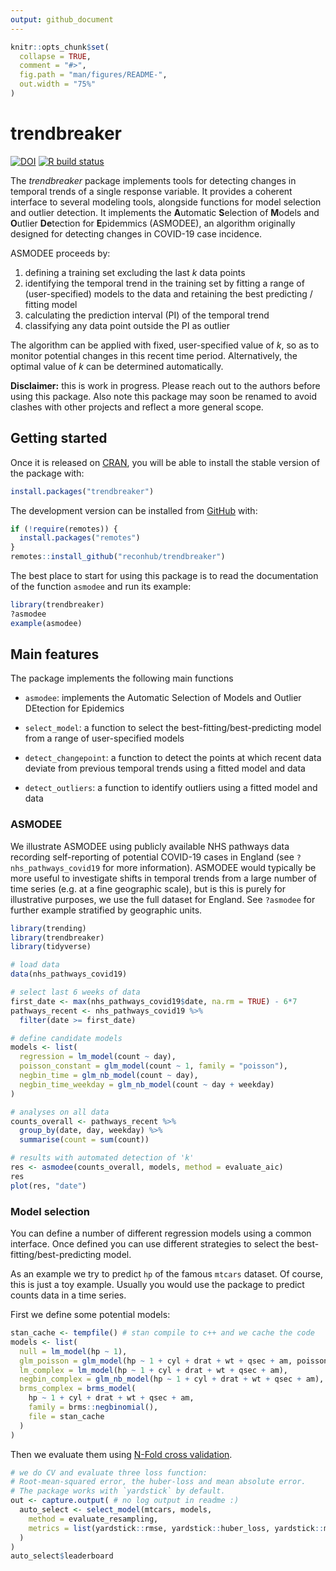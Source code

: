 ```yaml
---
output: github_document
---
```


<!-- README.md is generated from README.Rmd. Please edit that file -->

```r
knitr::opts_chunk$set(
  collapse = TRUE,
  comment = "#>",
  fig.path = "man/figures/README-",
  out.width = "75%"
)
```

# trendbreaker

<!-- badges: start -->
[![DOI](https://zenodo.org/badge/DOI/10.5281/zenodo.3888494.svg)](https://doi.org/10.5281/zenodo.3888494)
[![R build status](https://github.com/reconhub/trendbreaker/workflows/R-CMD-check/badge.svg)](https://github.com/reconhub/trendbreaker/actions)
<!-- badges: end -->

The *trendbreaker* package implements tools for detecting changes in temporal
trends of a single response variable. It provides a coherent interface to
several modeling tools, alongside functions for model selection and outlier
detection. It implements the **A**utomatic **S**election of **M**odels and
**O**utlier **De**tection for **E**pidemmics (ASMODEE), an algorithm originally
designed for detecting changes in COVID-19 case incidence. 

ASMODEE proceeds by:

1. defining a training set excluding the last *k* data points
2. identifying the temporal trend in the training set by fitting a range of
   (user-specified) models to the data and retaining the best predicting /
   fitting model
3. calculating the prediction interval (PI) of the temporal trend
4. classifying any data point outside the PI as outlier

The algorithm can be applied with fixed, user-specified value of *k*, so as to
monitor potential changes in this recent time period. Alternatively, the optimal
value of *k* can be determined automatically.

**Disclaimer:** this is work in progress. Please reach out to the authors before
using this package. Also note this package may soon be renamed to avoid clashes
with other projects and reflect a more general scope.


## Getting started

Once it is released on [CRAN](https://CRAN.R-project.org), you will be able to
install the stable version of the package with:

``` r
install.packages("trendbreaker")
```

The development version can be installed from [GitHub](https://github.com/) with:

``` r
if (!require(remotes)) {
  install.packages("remotes")
}
remotes::install_github("reconhub/trendbreaker")
```

The best place to start for using this package is to read the documentation of
the function `asmodee` and run its example:

```r
library(trendbreaker)
?asmodee
example(asmodee)
```


## Main features

The package implements the following main functions

* `asmodee`: implements the Automatic Selection of Models and Outlier DEtection
  for Epidemics
  
* `select_model`: a function to select the best-fitting/best-predicting model
  from a range of user-specified models
  
* `detect_changepoint`: a function to detect the points at which recent data
  deviate from previous temporal trends using a fitted model and
  data

* `detect_outliers`: a function to identify outliers using a fitted model and
  data
  


### ASMODEE

We illustrate ASMODEE using publicly available NHS pathways data recording
self-reporting of potential COVID-19 cases in England (see `
?nhs_pathways_covid19` for more information). ASMODEE would typically be more
useful to investigate shifts in temporal trends from a large number of time
series (e.g. at a fine geographic scale), but is this is purely for illustrative
purposes, we use the full dataset for England. See `?asmodee` for further
example stratified by geographic units.

```r
library(trending)
library(trendbreaker)
library(tidyverse)

# load data
data(nhs_pathways_covid19)

# select last 6 weeks of data
first_date <- max(nhs_pathways_covid19$date, na.rm = TRUE) - 6*7
pathways_recent <- nhs_pathways_covid19 %>%
  filter(date >= first_date)

# define candidate models
models <- list(
  regression = lm_model(count ~ day),
  poisson_constant = glm_model(count ~ 1, family = "poisson"),
  negbin_time = glm_nb_model(count ~ day),
  negbin_time_weekday = glm_nb_model(count ~ day + weekday)
)

# analyses on all data
counts_overall <- pathways_recent %>%
  group_by(date, day, weekday) %>%
  summarise(count = sum(count))

# results with automated detection of 'k'
res <- asmodee(counts_overall, models, method = evaluate_aic)
res
plot(res, "date")

```


### Model selection

You can define a number of different regression models using a common interface.
Once defined you can use different strategies to select the
best-fitting/best-predicting model.

As an example we try to predict `hp` of the famous `mtcars` dataset.  Of course,
this is just a toy example. Usually you would use the package to predict counts
data in a time series.

First we define some potential models:
```r
stan_cache <- tempfile() # stan compile to c++ and we cache the code
models <- list(
  null = lm_model(hp ~ 1),
  glm_poisson = glm_model(hp ~ 1 + cyl + drat + wt + qsec + am, poisson),
  lm_complex = lm_model(hp ~ 1 + cyl + drat + wt + qsec + am),
  negbin_complex = glm_nb_model(hp ~ 1 + cyl + drat + wt + qsec + am),
  brms_complex = brms_model(
    hp ~ 1 + cyl + drat + wt + qsec + am,
    family = brms::negbinomial(),
    file = stan_cache
  )
)
```

Then we evaluate them using [N-Fold cross validation](https://en.wikipedia.org/wiki/Cross-validation_(statistics)).

```r
# we do CV and evaluate three loss function:
# Root-mean-squared error, the huber-loss and mean absolute error.
# The package works with `yardstick` by default.
out <- capture.output( # no log output in readme :)
  auto_select <- select_model(mtcars, models,
    method = evaluate_resampling,
    metrics = list(yardstick::rmse, yardstick::huber_loss, yardstick::mae)
  )
)
auto_select$leaderboard
```
